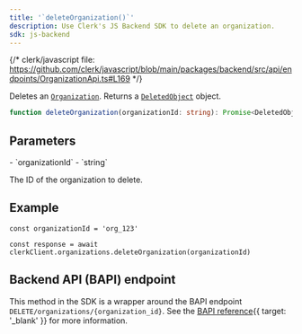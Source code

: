 ```yaml
---
title: '`deleteOrganization()`'
description: Use Clerk's JS Backend SDK to delete an organization.
sdk: js-backend
---
```


{/* clerk/javascript file: https://github.com/clerk/javascript/blob/main/packages/backend/src/api/endpoints/OrganizationApi.ts#L169 */}

Deletes an [`Organization`](/docs/reference/backend/types/backend-organization). Returns a [`DeletedObject`](/docs/reference/javascript/types/deleted-object) object.

```ts
function deleteOrganization(organizationId: string): Promise<DeletedObject>
```

## Parameters

<Properties>
  - `organizationId`
  - `string`

  The ID of the organization to delete.
</Properties>

## Example

<Include src="_partials/backend/usage" />

```tsx
const organizationId = 'org_123'

const response = await clerkClient.organizations.deleteOrganization(organizationId)
```

## Backend API (BAPI) endpoint

This method in the SDK is a wrapper around the BAPI endpoint `DELETE/organizations/{organization_id}`. See the [BAPI reference](/docs/reference/backend-api/tag/organizations/delete/organizations/\{organization_id}){{ target: '_blank' }} for more information.

